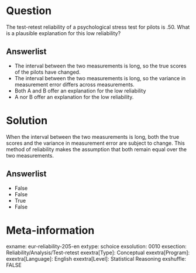Question
========
The test-retest reliability of a psychological stress test for pilots is .50. What is a plausible explanation for this low reliability?

Answerlist
----------
* The interval between the two measurements is long, so the true scores of the pilots have changed.
* The interval between the two measurements is long, so the variance in measurement error differs across measurements.
* Both A and B offer an explanation for the low reliability
* A nor B offer an explanation for the low reliability.


Solution
========
When the interval between the two measurements is long, both the true scores and the variance in measurement error are subject to change. This method of reliability makes the assumption that both remain equal over the two measurements.

Answerlist
----------
* False
* False
* True
* False


Meta-information
================
exname: eur-reliability-205-en
extype: schoice
exsolution: 0010
exsection: Reliability/Analysis/Test-retest
exextra[Type]: Conceptual
exextra[Program]: 
exextra[Language]: English
exextra[Level]: Statistical Reasoning
exshuffle: FALSE
